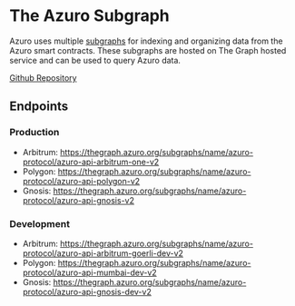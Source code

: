 
# The Azuro Subgraph

Azuro uses multiple [subgraphs](https://thegraph.com/docs/about/introduction#what-the-graph-is) for indexing and
organizing data from the Azuro smart contracts. These subgraphs are hosted on The Graph hosted service and can be used
to query Azuro data.

[Github Repository](https://github.com/Azuro-protocol/Azuro-subgraphs/blob/main/api/README.md)

## Endpoints

### Production
- Arbitrum: https://thegraph.azuro.org/subgraphs/name/azuro-protocol/azuro-api-arbitrum-one-v2
- Polygon: https://thegraph.azuro.org/subgraphs/name/azuro-protocol/azuro-api-polygon-v2
- Gnosis: https://thegraph.azuro.org/subgraphs/name/azuro-protocol/azuro-api-gnosis-v2

### Development
- Arbitrum: https://thegraph.azuro.org/subgraphs/name/azuro-protocol/azuro-api-arbitrum-goerli-dev-v2
- Polygon: https://thegraph.azuro.org/subgraphs/name/azuro-protocol/azuro-api-mumbai-dev-v2
- Gnosis: https://thegraph.azuro.org/subgraphs/name/azuro-protocol/azuro-api-gnosis-dev-v2
